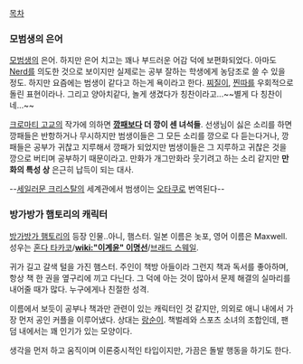 [[목차]]

=== 모범생의 은어 ===
[[모범생]]의 은어. 하지만 은어 치고는 꽤나 부드러운 어감 덕에 보편화되었다. 아마도 [[Nerd]]를 의도한 것으로 보이지만 실제로는 공부 잘하는 학생에게 농담조로 쓸 수 있을 정도. 하지만 요즘에는 범생이 같다고 하는게 욕이라고 한다. [[찌질이]], [[찐따]]를 우회적으로 돌린 표현이라나. 그리고 양아치같다, 놀게 생겼다가 칭찬이라고...~~별게 다 칭찬이네...~~


[[크로마티 고교]]의 작가에 의하면 '''[[깡패]]보다 더 깡이 센 녀석들'''. 선생님이 싫은 소리를 하면 깡패들은 반항하거나 무시하지만 범생이들은 그 모든 소리를 깡으로 다 듣는다거나, 깡패들은 공부가 귀찮고 지루해서 깡패가 되었지만 범생이들은 그 지루하고 귀찮은 것을 깡으로 버티며 공부하기 때문이라고. 만화가 개그만화라 웃기려고 하는 소리 같지만 '''만화의 특성 상''' 은근히 납득이 되는 대사.

--[[세일러문 크리스탈]]의 세계관에서 범생이는 [[오타쿠]]로 번역된다--

=== 방가방가 햄토리의 캐릭터 ===
[[방가방가 햄토리]]의 등장 인물..아니, 햄스터. 일본 이름은 놋포, 영어 이름은 Maxwell. 성우는 [[혼다 타카코]]/'''[[wiki:"이계윤" 이명선]]'''/[[브래드 스웨일]].

귀가 길고 갈색 털을 가진 햄스터. 주인이 책방 아들이라 그런지 책과 독서를 좋아하며, 항상 책 한 권을 옆구리에 끼고 다닌다. 그 덕에 아는 것이 많아서 문제 해결의 실마리를 내어줄 때가 많다. 누구에게나 친절한 성격.

이름에서 보듯이 공부나 책과만 관련이 있는 캐릭터인 것 같지만, 의외로 애니 내에서 가장 먼저 공인 커플을 이루어냈다. 상대는 [[랑순이]]. 책벌레와 스포츠 소녀의 조합인데, 팬덤 내에서는 꽤 인기가 있는 모양이다.

생각을 먼저 하고 움직이며 이론중시적인 타입이지만, 가끔은 돌발 행동을 하기도 한다.


